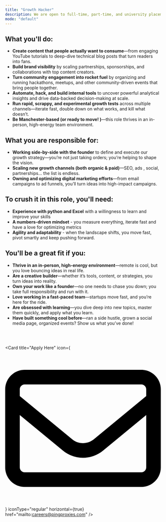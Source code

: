 ```yaml
---
title: "Growth Hacker"
description: We are open to full-time, part-time, and university placement students. Compensation will be determined based on the role type.
mode: "default"
---
```


## What you'll do:

- **Create content that people actually want to consume**—from engaging YouTube tutorials to deep-dive technical blog posts that turn readers into fans.
- **Build brand visibility** by scaling partnerships, sponsorships, and collaborations with top content creators.
- **Turn community engagement into rocket fuel** by organizing and running hackathons, meetups, and other community-driven events that bring people together.
- **Automate, hack, and build internal tools** to uncover powerful analytical insights and drive data-backed decision-making at scale.
- **Run rapid, scrappy, and experimental growth tests** across multiple channels—iterate fast, double down on what works, and kill what doesn’t.
- **Be Manchester-based (or ready to move! )**—this role thrives in an in-person, high-energy team environment.

## What you are responsible for:

- **Working side-by-side with the founder** to define and execute our growth strategy—you’re not just taking orders; you’re helping to shape the vision.
- **Scaling new growth channels (both organic & paid)**—SEO, ads , social, partnerships... the list is endless.
- **Owning and optimizing digital marketing efforts**—from email campaigns to ad funnels, you’ll turn ideas into high-impact campaigns.

## To crush it in this role, you'll need:

- **Experience with python and Excel** with a willingness to learn and improve your skills 
- **A numbers-driven mindset** - you measure everything, iterate fast and have a love for optimizing metrics 
- **Agility and adaptability** - when the landscape shifts, you move fast, pivot smartly and keep pushing forward. 

## You'll be a great fit if you:

- **Thrive in an in-person, high-energy environment**—remote is cool, but you love bouncing ideas in real life.
- **Are a creative builder**—whether it’s tools, content, or strategies, you turn ideas into reality.
- **Own your work like a founder**—no one needs to chase you down; you take full responsibility and run with it.
- **Love working in a fast-paced team**—startups move fast, and you’re here for the ride.
- **Are obsessed with learning**—you dive deep into new topics, master them quickly, and apply what you learn.
- **Have built something cool before**—ran a side hustle, grown a social media page, organized events? Show us what you’ve done!

<br />
<br />

<Card
  title="Apply Here"
  icon={
    <svg xmlns="http://www.w3.org/2000/svg" viewBox="0 0 512 512" >
      {/* Font Awesome Free 6.7.2 by @fontawesome */}
      <path d="M64 112c-8.8 0-16 7.2-16 16l0 22.1L220.5 291.7c20.7 17 50.4 17 71.1 0L464 150.1l0-22.1c0-8.8-7.2-16-16-16L64 112zM48 212.2L48 384c0 8.8 7.2 16 16 16l384 0c8.8 0 16-7.2 16-16l0-171.8L322 328.8c-38.4 31.5-93.7 31.5-132 0L48 212.2zM0 128C0 92.7 28.7 64 64 64l384 0c35.3 0 64 28.7 64 64l0 256c0 35.3-28.7 64-64 64L64 448c-35.3 0-64-28.7-64-64L0 128z" />
    </svg>
  }
  iconType="regular"
  horizontal={true}
  href="mailto:careers@pingproxies.com"
/>

